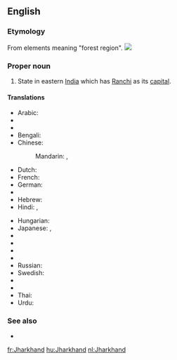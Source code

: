 ==English==
{{wikipedia}}

===Etymology===
From elements meaning "forest region".
[[Image:Jharkhand in India (disputed hatched).svg|thumb|]]
===Proper noun===
{{en-proper noun}}

# State in eastern [[India]] which has [[Ranchi]] as its [[capital]].

====Translations====
{{trans-top|state in eastern India}}
* Arabic: {{t-|ar|جهارخاند|m|tr=jarkhaand}}
* {{trreq|Armenian}}
* {{trreq|Assamese}}
* Bengali: {{t-|bn|ঝাড়খণ্ড|sc=Beng}}
* Chinese:
*: Mandarin: {{t|cmn|恰爾康得邦|sc=Hani}},  {{t|cmn|恰尔康得邦|tr=Qià'ěrkāngde-bāng|sc=Hani}}
* Dutch: {{t+|nl|Jharkhand}}
* French: {{t+|fr|Jharkhand|m}}
* German: {{t-|de|Jharkhand|n}}
* {{trreq|Gujarati}}
* Hebrew: {{t-|he|ג'הרקאנד}}
* Hindi: {{t-|hi|झारखंड|tr=jhārkhaṇḍ}},  {{t+|hi|झारखण्ड|tr=jhārkhaṇḍ}}
{{trans-mid}}
* Hungarian: {{t+|hu|Dzshárkhand}}
* Japanese: {{t-|ja|ジャールカンド州|tr=Jārukando-shū}},  {{t-|ja|ジャールカンド|tr=Jārukando}}
* {{trreq|Kannada}}
* {{trreq|Korean}}
* {{trreq|Oriya}}
* {{trreq|Punjabi}}
* Russian: {{t-|ru|Джаркханд|m|tr=Džarkxánd}}
* Swedish: {{t-|sv|Jharkhand}}
* {{trreq|Tamil}}
* {{trreq|Telugu}}
* Thai: {{t-|th|รัฐฌาร์ขัณฑ์|tr=rát chaa-kăn}}
* Urdu: {{t-|ur|جھارکھنڈ}}
{{trans-bottom}}

===See also===
* {{list|en|states of India}}


[[fr:Jharkhand]]
[[hu:Jharkhand]]
[[nl:Jharkhand]]